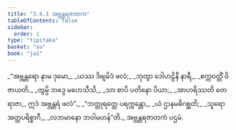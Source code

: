 ```yaml
---
title: "3.4.1 အဗ္ဘန္တရဇာတက"
tableOfContents: false
sidebar:
  order: 1
type: "tipitaka"
basket: "su"
book: "ja1"
---
```



<DynamicBreadcrumb />

<Division number="91" book="ja1">

<Paragraph number="796" type="verses" book="ja1">
_“အဗ္ဘန္တရော နာမ ဒုမော,_  
_ယဿ ဒိဗျမိဒံ ဖလံ;_  
_ဘုတွာ ဒေါဟဠိနီ နာရီ,_  
_စက္ကဝတ္တိံ ဝိဇာယတိ._  

</Paragraph>

</Division>
<Division number="92" book="ja1">

<Paragraph number="797" type="verses" book="ja1">
_တွမ္ပိ ဘဒ္ဒေ မဟေသီသိ,_  
_သာ စာပိ ပတိနော ပိယာ;_  
_အာဟရိဿတိ တေ ရာဇာ,_  
ဣဒံ အဗ္ဘန္တရံ ဖလံ”._  

</Paragraph>

</Division>
<Division number="93" book="ja1">

<Paragraph number="798" type="verses" book="ja1">
_“ဘတ္တုရတ္ထေ ပရက္ကန္တော,_  
_ယံ ဌာနမဓိဂစ္ဆတိ;_  
_သူရော အတ္တပရိစ္စာဂီ,_  
_လဘမာနော ဘဝါမဟန်”တိ._  


</Paragraph>
</Division>

<Paragraph number="799" type="center" book="ja1">
အဗ္ဘန္တရဇာတကံ ပဌမံ.
</Paragraph>